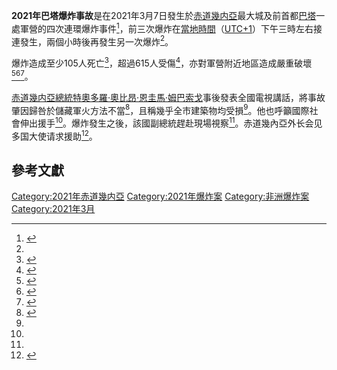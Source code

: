 {{NoteTA
|G1=Country
}}
{{UTC+1}}
{{Infobox event
| title                    = 2021年巴塔爆炸事故
| image                    = 
| caption                  = 
| date                     = 2021年3月7日
| time                     = 
| location                 = {{GNQ}}[[巴塔_(赤道几内亚)|巴塔]]
| coordinates              = 
| deaths                   = 108
| reported injuries        = 615+
| reported missing         = 
| cause                    = 貯藏、處理[[矽藻土炸藥|矽藻土炸藥]]及其他爆炸物疏忽
}}
'''2021年巴塔爆炸事故'''是在2021年3月7日發生於[[赤道幾内亞|赤道幾内亞]]最大城及前首都[[巴塔_(赤道几内亚)|巴塔]]一處軍營的四次連環爆炸事件<ref name="SwissInfo">{{cite news |title=Una cadena de explosiones causa 17 muertos y 420 heridos en Guinea Ecuatorial |url=https://www.swissinfo.ch/spa/guinea-ecuatorial-explosiones--previsión-_una-cadena-de-explosiones-causa-17-muertos-y-420-heridos-en-guinea-ecuatorial/46428580 |access-date=2021-03-08 |agency=SwissInfo |date=2021-03-07 |archive-date=2021-03-11 |archive-url=https://web.archive.org/web/20210311050411/https://www.swissinfo.ch/spa/guinea-ecuatorial-explosiones--previsi%C3%B3n-_una-cadena-de-explosiones-causa-17-muertos-y-420-heridos-en-guinea-ecuatorial/46428580 |dead-url=no }}</ref>，前三次爆炸在[[西非時間|當地時間]]（[[UTC+1|UTC+1]]）下午三時左右接連發生，兩個小時後再發生另一次爆炸<ref name="SwissInfo" />。

爆炸造成至少105人死亡<ref>{{cite news|title=Bata blast: Satellite images show Equatorial Guinea destruction|url=https://www.bbc.com/news/world-africa-56337856|date=2021-03-10|work=BBC News|access-date=2021-03-10|archive-date=2021-03-11|archive-url=https://web.archive.org/web/20210311114415/https://www.bbc.com/news/world-africa-56337856|dead-url=no}}</ref>，超過615人受傷<ref>{{Cite web|url=https://www.al.com/news/2021/03/at-least-15-dead-400-wounded-in-explosions-in-equatorial-guinea.html|title=At least 20 dead, 600 wounded in explosions in Equatorial Guinea|first=The Associated|last=Press|date=2021-03-07|website=al|access-date=2021-03-08|archive-date=2021-05-06|archive-url=https://web.archive.org/web/20210506054643/https://www.al.com/news/2021/03/at-least-15-dead-400-wounded-in-explosions-in-equatorial-guinea.html|dead-url=no}}</ref>，亦對軍營附近地區造成嚴重破壞<ref>{{Cite web|title=Huge explosions rock Equatorial Guinea's main city|url=https://www.bbc.com/news/world-africa-56311677|access-date=2021-03-07|website=BBC|language=en-GB|archive-date=2021-05-06|archive-url=https://web.archive.org/web/20210506054648/https://www.bbc.com/news/world-africa-56311677|dead-url=no}}</ref><ref>{{Cite web|url=https://www.washingtonpost.com/world/africa/equatorial-guinea-bata-explosions/2021/03/07/cf9b27f4-7f66-11eb-9ca6-54e187ee4939_story.html|title=Massive explosions rock Equatorial Guinea’s largest city; at least 17 dead, hundreds injured|first=Max|last=Bearak|via=www.washingtonpost.com|access-date=2021-03-08|archive-date=2021-03-08|archive-url=https://web.archive.org/web/20210308000620/https://www.washingtonpost.com/world/africa/equatorial-guinea-bata-explosions/2021/03/07/cf9b27f4-7f66-11eb-9ca6-54e187ee4939_story.html|dead-url=no}}</ref><ref>{{Cite news|last=Staff|first=Reuters|date=2021-03-07|title=Explosions kill at least 20 in Equatorial Guinea city of Bata - local TV station|language=en|work=Reuters|url=https://www.reuters.com/article/us-equatorial-blast-idUSKBN2AZ0IA|access-date=2021-03-07|archive-date=2021-05-06|archive-url=https://web.archive.org/web/20210506060227/https://www.reuters.com/article/us-equatorial-blast-idUSKBN2AZ0IA|dead-url=no}}</ref>。

[[赤道幾内亞總統|赤道幾内亞總統]][[特奧多羅·奧比昂·恩圭馬·姆巴索戈|特奧多羅·奧比昂·恩圭馬·姆巴索戈]]事後發表全國電視講話，將事故肇因歸咎於儲藏軍火方法不當<ref>{{cite news|first1=Max|last1=Bearak|accessdate=2021-03-07|title=Massive explosions rock Equatorial Guinea’s largest city; 17 dead, hundreds injured|url=https://www.washingtonpost.com/world/africa/equatorial-guinea-bata-explosions/2021/03/07/cf9b27f4-7f66-11eb-9ca6-54e187ee4939_story.html|newspaper=Washington Post|issn=0190-8286|via=www.washingtonpost.com|archive-date=2021-03-08|archive-url=https://web.archive.org/web/20210308000620/https://www.washingtonpost.com/world/africa/equatorial-guinea-bata-explosions/2021/03/07/cf9b27f4-7f66-11eb-9ca6-54e187ee4939_story.html|dead-url=no}}</ref>，且稱幾乎全市建築物均受損<ref name="SwissInfo" />。他也呼籲國際社會伸出援手<ref name="SwissInfo" />。爆炸發生之後，該國副總統{{le|特奧多羅·恩圭馬·奧比昂·曼格|Teodoro Nguema Obiang Mangue}}趕赴現場視察<ref name="SwissInfo" />。赤道幾內亞外长会见多国大使请求援助<ref>{{cite news |title=赤道几内亚外长请求国际援助：我们不仅面临疫情 还发生大爆炸悲剧 |url=http://www.nbd.com.cn/articles/2021-03-08/1648364.html |accessdate=2021-03-08 |archive-date=2021-05-06 |archive-url=https://web.archive.org/web/20210506054737/http://www.nbd.com.cn/articles/2021-03-08/1648364.html |dead-url=no }}</ref>。

== 參考文獻 ==
{{reflist}}

{{DEFAULTSORT:Bata explosions, 2021}}
[[Category:2021年赤道幾内亞|Category:2021年赤道幾内亞]]
[[Category:2021年爆炸案|Category:2021年爆炸案]]
[[Category:非洲爆炸案|Category:非洲爆炸案]]
[[Category:2021年3月|Category:2021年3月]]